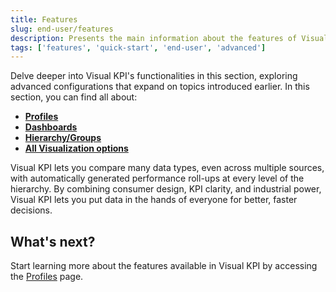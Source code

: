 ```yaml
---
title: Features
slug: end-user/features
description: Presents the main information about the features of Visual KPIs software for an end user.
tags: ['features', 'quick-start', 'end-user', 'advanced']
---
```


Delve deeper into Visual KPI's functionalities in this section, exploring advanced configurations that expand on topics introduced earlier. In this section, you can find all about:

- [**Profiles**](/docs/end-user/features/profiles)
- [**Dashboards**](/docs/end-user/features/dashboards)
- [**Hierarchy/Groups**](/docs/end-user/features/groups)
- [**All Visualization options**](/docs/end-user/features/visualizations/overview)

Visual KPI lets you compare many data types, even across multiple sources, with automatically generated performance roll-ups at every level of the hierarchy. By combining consumer design, KPI clarity, and industrial power, Visual KPI lets you put data in the hands of everyone for better, faster decisions.

## What's next?

Start learning more about the features available in Visual KPI by accessing the [Profiles](/docs/end-user/features/profiles) page.